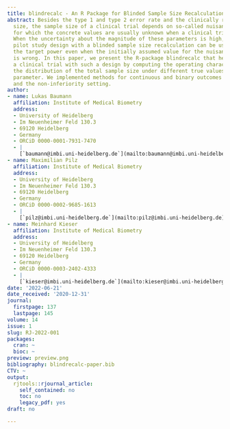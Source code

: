 ```yaml
---
title: blindrecalc - An R Package for Blinded Sample Size Recalculation
abstract: Besides the type 1 and type 2 error rate and the clinically relevant effect
  size, the sample size of a clinical trial depends on so-called nuisance parameters
  for which the concrete values are usually unknown when a clinical trial is planned.
  When the uncertainty about the magnitude of these parameters is high, an internal
  pilot study design with a blinded sample size recalculation can be used to achieve
  the target power even when the initially assumed value for the nuisance parameter
  is wrong. In this paper, we present the R-package blindrecalc that helps with planning
  a clinical trial with such a design by computing the operating characteristics and
  the distribution of the total sample size under different true values of the nuisance
  parameter. We implemented methods for continuous and binary outcomes in the superiority
  and the non-inferiority setting.
author:
- name: Lukas Baumann
  affiliation: Institute of Medical Biometry
  address:
  - University of Heidelberg
  - Im Neuenheimer Feld 130.3
  - 69120 Heidelberg
  - Germany
  - ORCiD 0000-0001-7931-7470
  - |
    [`baumann@imbi.uni-heidelberg.de`](mailto:baumann@imbi.uni-heidelberg.de)
- name: Maximilian Pilz
  affiliation: Institute of Medical Biometry
  address:
  - University of Heidelberg
  - Im Neuenheimer Feld 130.3
  - 69120 Heidelberg
  - Germany
  - ORCiD 0000-0002-9685-1613
  - |
    [`pilz@imbi.uni-heidelberg.de`](mailto:pilz@imbi.uni-heidelberg.de)
- name: Meinhard Kieser
  affiliation: Institute of Medical Biometry
  address:
  - University of Heidelberg
  - Im Neuenheimer Feld 130.3
  - 69120 Heidelberg
  - Germany
  - ORCiD 0000-0003-2402-4333
  - |
    [`kieser@imbi.uni-heidelberg.de`](mailto:kieser@imbi.uni-heidelberg.de)
date: '2022-06-21'
date_received: '2020-12-31'
journal:
  firstpage: 137
  lastpage: 145
volume: 14
issue: 1
slug: RJ-2022-001
packages:
  cran: ~
  bioc: ~
preview: preview.png
bibliography: blindrecalc-paper.bib
CTV: ~
output:
  rjtools::rjournal_article:
    self_contained: no
    toc: no
    legacy_pdf: yes
draft: no

---
```

